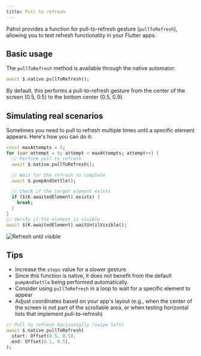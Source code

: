 ```yaml
---
title: Pull to refresh
---
```


Patrol provides a function for pull-to-refresh gesture (`pullToRefresh`), allowing you to test refresh functionality in your Flutter apps.

## Basic usage

The `pullToRefresh` method is available through the native automator:

```dart
await $.native.pullToRefresh();
```

By default, this performs a pull-to-refresh gesture from the center of the screen (0.5, 0.5) to the bottom center (0.5, 0.9).

## Simulating real scenarios

Sometimes you need to pull to refresh multiple times until a specific element appears. Here's how you can do it:

```dart
const maxAttempts = 5;
for (var attempt = 0; attempt < maxAttempts; attempt++) {
  // Perform pull to refresh
  await $.native.pullToRefresh();

  // Wait for the refresh to complete
  await $.pumpAndSettle();

  // Check if the target element exists
  if ($(K.awaitedElement).exists) {
    break;
  }
}
// Verify if the element is visible
await $(K.awaitedElement).waitUntilVisible();
```

![Refresh until visible](/assets/pull_to_refresh.gif)


## Tips

- Increase the `steps` value for a slower gesture
- Since this function is native, it does not benefit from the default `pumpAndSettle` being performed automatically.
- Consider using `pullToRefresh` in a loop to wait for a specific element to appear
- Adjust coordinates based on your app's layout (e.g., when the center of the screen is not part of the scrollable area, or when testing horizontal lists that implement pull-to-refresh)

```dart
// Pull to refresh horizontally (swipe left)
await $.native.pullToRefresh(
  start: Offset(0.5, 0.5),
  end: Offset(0.1, 0.5),
);
```